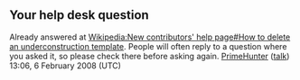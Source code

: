 <article id="15622412" title=User talk:Madanda>
	<talkpage id="15622412" title="User talk:Madanda">
== Your help desk question ==

Already answered at [[Wikipedia:New contributors' help page#How to delete an underconstruction template]]. People will often reply to a question where you asked it, so please check there before asking again. [[User:PrimeHunter|PrimeHunter]] ([[User talk:PrimeHunter|talk]]) 13:06, 6 February 2008 (UTC)
	</talkpage>
</article>